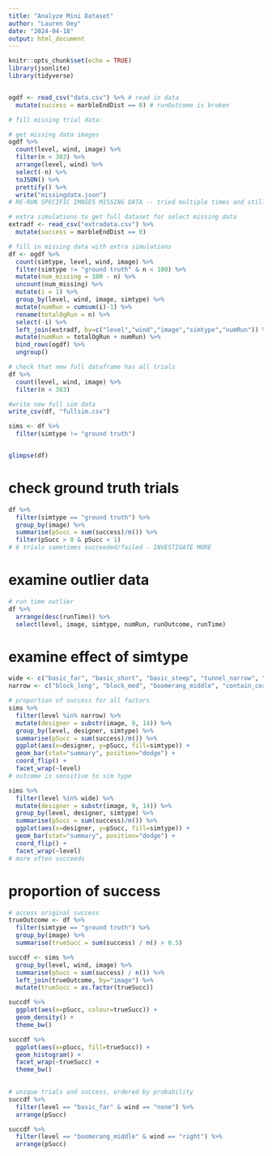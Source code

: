 ```yaml
---
title: "Analyze Mini Dataset"
author: "Lauren Oey"
date: "2024-04-18"
output: html_document
---
```


```r
knitr::opts_chunk$set(echo = TRUE)
library(jsonlite)
library(tidyverse)


ogdf <- read_csv("data.csv") %>% # read in data
  mutate(success = marbleEndDist == 0) # runOutcome is broken
```

```r
# fill missing trial data:

# get missing data images
ogdf %>%
  count(level, wind, image) %>%
  filter(n < 303) %>%
  arrange(level, wind) %>%
  select(-n) %>%
  toJSON() %>%
  prettify() %>%
  write("missingdata.json")
# RE-RUN SPECIFIC IMAGES MISSING DATA -- tried multiple times and still results in missing trials

# extra simulations to get full dataset for select missing data
extradf <- read_csv("extradata.csv") %>%
  mutate(success = marbleEndDist == 0)

# fill in missing data with extra simulations
df <- ogdf %>%
  count(simtype, level, wind, image) %>%
  filter(simtype != "ground truth" & n < 100) %>%
  mutate(num_missing = 100 - n) %>%
  uncount(num_missing) %>%
  mutate(i = 1) %>%
  group_by(level, wind, image, simtype) %>%
  mutate(numRun = cumsum(i)-1) %>%
  rename(totalOgRun = n) %>%
  select(-i) %>%
  left_join(extradf, by=c("level","wind","image","simtype","numRun")) %>%
  mutate(numRun = totalOgRun + numRun) %>%
  bind_rows(ogdf) %>%
  ungroup()

# check that new full dataframe has all trials
df %>% 
  count(level, wind, image) %>%
  filter(n < 303)

#write new full sim data
write_csv(df, "fullsim.csv")
```

```r
sims <- df %>%
  filter(simtype != "ground truth")


glimpse(df)
```
# check ground truth trials

```r
df %>%
  filter(simtype == "ground truth") %>%
  group_by(image) %>%
  summarise(pSucc = sum(success)/n()) %>%
  filter(pSucc > 0 & pSucc < 1) 
# 6 trials sometimes succeeded/failed - INVESTIGATE MORE
```

# examine outlier data

```r
# run time outlier
df %>%
  arrange(desc(runTime)) %>%
  select(level, image, simtype, numRun, runOutcome, runTime)
```

# examine effect of simtype

```r
wide <- c("basic_far", "basic_short", "basic_steep", "tunnel_narrow", "tunnel_wide")
narrow <- c("block_long", "block_med", "boomerang_middle", "contain_corner", "diagonal_descent")

# proportion of success for all factors
sims %>%
  filter(level %in% narrow) %>%
  mutate(designer = substr(image, 9, 14)) %>%
  group_by(level, designer, simtype) %>%
  summarise(pSucc = sum(success)/n()) %>%
  ggplot(aes(x=designer, y=pSucc, fill=simtype)) +
  geom_bar(stat="summary", position="dodge") +
  coord_flip() +
  facet_wrap(~level)
# outcome is sensitive to sim type

sims %>%
  filter(level %in% wide) %>%
  mutate(designer = substr(image, 9, 14)) %>%
  group_by(level, designer, simtype) %>%
  summarise(pSucc = sum(success)/n()) %>%
  ggplot(aes(x=designer, y=pSucc, fill=simtype)) +
  geom_bar(stat="summary", position="dodge") +
  coord_flip() +
  facet_wrap(~level)
# more often succeeds
```
# proportion of success

```r

# access original success
trueOutcome <- df %>%
  filter(simtype == "ground truth") %>%
  group_by(image) %>%
  summarise(trueSucc = sum(success) / n() > 0.5)

succdf <- sims %>%
  group_by(level, wind, image) %>%
  summarise(pSucc = sum(success) / n()) %>%
  left_join(trueOutcome, by="image") %>%
  mutate(trueSucc = as.factor(trueSucc))

succdf %>%
  ggplot(aes(x=pSucc, colour=trueSucc)) +
  geom_density() +
  theme_bw()

succdf %>%
  ggplot(aes(x=pSucc, fill=trueSucc)) +
  geom_histogram() +
  facet_wrap(~trueSucc) +
  theme_bw()
  

```

```r
# unique trials and success, ordered by probability
succdf %>%
  filter(level == "basic_far" & wind == "none") %>%
  arrange(pSucc)

succdf %>%
  filter(level == "boomerang_middle" & wind == "right") %>%
  arrange(pSucc)
```
